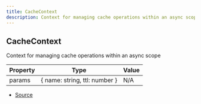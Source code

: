 ```yaml
---
title: CacheContext
description: Context for managing cache operations within an async scope
---
```


## CacheContext

Context for managing cache operations within an async scope

| Property | Type                           | Value |
| -------- | ------------------------------ | ----- |
| params   | \{ name: string, ttl: number } | N/A   |

- [Source](https://github.com/underctrl-io/commandkit/blob/f8cc07d11d2ae5ed7f529adff1649936223e27b2/packages/commandkit/src/cache/cache.ts#L24)

